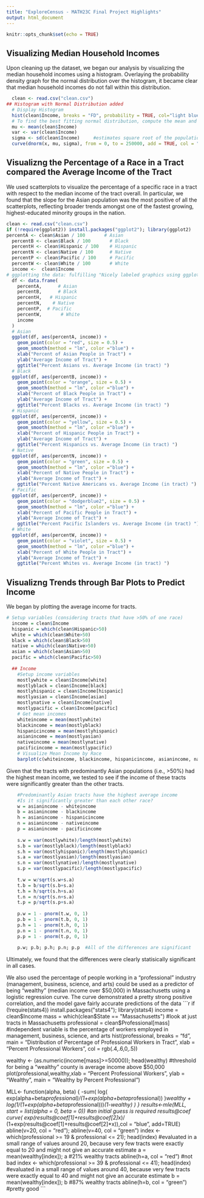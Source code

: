 ```yaml
---
title: "ExploreCensus - MATH23C Final Project Highlights"
output: html_document
---
```


```r
knitr::opts_chunk$set(echo = TRUE)
```

## Visualizing Median Household Incomes

Upon cleaning up the dataset, we began our analysis by visualizing the median household incomes using a histogram. Overlaying the probability density graph for the normal distribution over the histogram, it became clear that median household incomes do not fall within this distribution.

```r

  clean <- read.csv("clean.csv")
## Histogram with Normal Distribution added
  # Display Histogram
  hist(clean$Income, breaks = "FD", probability = TRUE, col="light blue", xlab = "Income (USD)", main = "Histogram of Income Distribution")
  # To find the best fitting normal distribution, compute the mean and variance of the data
  mu <- mean(clean$Income)
  var <- var(clean$Income)
  sigma <- sd(clean$Income)     #estimates square root of the population variance
  curve(dnorm(x, mu, sigma), from = 0, to = 250000, add = TRUE, col = "red")
```

## Visualizng the Percentage of a Race in a Tract compared the Average Income of the Tract
We used scatterplots to visualize the percentage of a specific race in a tract with respect to the median income of the tract overall. In particular, we found that the slope for the Asian population was the most positive of all the scatterplots, reflecting broader trends amongst one of the fastest growing, highest-educated minority groups in the nation.

```r
clean <- read.csv("clean.csv")
if (!require(ggplot2)) install.packages("ggplot2"); library(ggplot2)
percentA <- clean$Asian / 100       # Asian
  percentB <- clean$Black / 100       # Black
  percentH <- clean$Hispanic / 100    # Hispanic
  percentN <- clean$Native / 100      # Native
  percentP <- clean$Pacific / 100     # Pacific
  percentW <- clean$White / 100       # White
  income <-  clean$Income
# ggplotting the data: fulfilling "Nicely labeled graphics using ggplot, with good use of color, line styles, etc., that tell a convincing story"
  df <- data.frame(
    percentA,      # Asian
    percentB,      # Black
    percentH,   # Hispanic
    percentN,    # Native
    percentP,  # Pacific
    percentW,       # White
    income
  )
  # Asian
  ggplot(df, aes(percentA, income)) + 
    geom_point(color = "red", size = 0.5) + 
    geom_smooth(method = "lm", color ="blue") +
    xlab("Percent of Asian People in Tract") +
    ylab("Average Income of Tract") + 
    ggtitle("Percent Asians vs. Average Income (in tract) ")
  # Black
  ggplot(df, aes(percentB, income)) + 
    geom_point(color = "orange", size = 0.5) + 
    geom_smooth(method = "lm", color ="blue") +
    xlab("Percent of Black People in Tract") +
    ylab("Average Income of Tract") +
    ggtitle("Percent Blacks vs. Average Income (in tract) ")
  # Hispanic
  ggplot(df, aes(percentH, income)) + 
    geom_point(color = "yellow", size = 0.5) + 
    geom_smooth(method = "lm", color ="blue") +
    xlab("Percent of Hispanic People in Tract") +
    ylab("Average Income of Tract") + 
    ggtitle("Percent Hispanics vs. Average Income (in tract) ")
  # Native
  ggplot(df, aes(percentN, income)) + 
    geom_point(color = "green", size = 0.5) + 
    geom_smooth(method = "lm", color ="blue") +
    xlab("Percent of Native People in Tract") +
    ylab("Average Income of Tract") +
    ggtitle("Percent Native Americans vs. Average Income (in tract) ")
  # Pacific
  ggplot(df, aes(percentP, income)) + 
    geom_point(color = "dodgerblue2", size = 0.5) + 
    geom_smooth(method = "lm", color ="blue") +
    xlab("Percent of Pacific People in Tract") +
    ylab("Average Income of Tract") +
    ggtitle("Percent Pacific Islanders vs. Average Income (in tract) ")
  # White
  ggplot(df, aes(percentW, income)) + 
    geom_point(color = "violet", size = 0.5) + 
    geom_smooth(method = "lm", color ="blue") +
    xlab("Percent of White People in Tract") +
    ylab("Average Income of Tract") + 
    ggtitle("Percent Whites vs. Average Income (in tract) ")
```

## Visualizng Trends through Bar Plots to Predict Income
We began by plotting the average income for tracts.
```r
# Setup variables (considering tracts that have >50% of one race)
  income = clean$Income
  hispanic = which(clean$Hispanic>50) 
  white = which(clean$White>50)
  black = which(clean$Black>50)
  native = which(clean$Native>50)
  asian = which(clean$Asian>50)
  pacific = which(clean$Pacific>50)
  
  ## Income
    #Setup income variables
    mostlywhite = clean$Income[white]
    mostlyblack = clean$Income[black]
    mostlyhispanic = clean$Income[hispanic]
    mostlyasian = clean$Income[asian]
    mostlynative = clean$Income[native]
    mostlypacific = clean$Income[pacific]
    # Get mean incomes
    whiteincome = mean(mostlywhite)
    blackincome = mean(mostlyblack)
    hispanicincome = mean(mostlyhispanic)
    asianincome = mean(mostlyasian)
    nativeincome = mean(mostlynative)
    pacificincome = mean(mostlypacific)
    # Visualize Mean Income by Race
    barplot(c(whiteincome, blackincome, hispanicincome, asianincome, nativeincome, pacificincome), names.arg = c("white", "black", "hispanic", "asian", "native", "pacific"),main = "Income by Predominant Racial Group in Tract", xlab = "Race", ylab = "Income ($)", col = rgb(0,0.3,0.7,0.4))
```

Given that the tracts with predominantly Asian populations (i.e., >50%) had the highest mean income, we tested to see if the income of these tracts were significantly greater than the other tracts.


```r
    #Predominantly Asian tracts have the highest average income
    #Is it significantly greater than each other race?
    w = asianincome - whiteincome
    b = asianincome - blackincome
    h = asianincome - hispanicincome
    n = asianincome - nativeincome
    p = asianincome - pacificincome
    
    s.w = var(mostlywhite)/length(mostlywhite)
    s.b = var(mostlyblack)/length(mostlyblack)
    s.h = var(mostlyhispanic)/length(mostlyhispanic)
    s.a = var(mostlyasian)/length(mostlyasian)
    s.n = var(mostlynative)/length(mostlynative)
    s.p = var(mostlypacific)/length(mostlypacific)
    
    t.w = w/sqrt(s.w+s.a)
    t.b = b/sqrt(s.b+s.a)
    t.h = h/sqrt(s.h+s.a)
    t.n = n/sqrt(s.n+s.a)
    t.p = p/sqrt(s.p+s.a)
    
    p.w = 1 - pnorm(t.w, 0, 1)
    p.b = 1 - pnorm(t.b, 0, 1)
    p.h = 1 - pnorm(t.h, 0, 1)
    p.n = 1 - pnorm(t.n, 0, 1)
    p.p = 1 - pnorm(t.p, 0, 1)
    
    p.w; p.b; p.h; p.n; p.p  #All of the differences are significant
```

Ultimately, we found that the differences were clearly statisically significant in all cases.

We also used the percentage of people working in a “professional” industry (management, business, science, and arts) could be used as a predictor of being “wealthy” (median income over $50,000) in Massachusetts using a logistic regression curve. The curve demonstrated a pretty strong positive correlation, and the model gave fairly accurate predictions of the data
```r
if (!require(stats4)) install.packages("stats4"); library(stats4)
income = clean$Income
  mass = which(clean$State == "Massachusetts") #look at just tracts in Massachusetts
  professional = clean$Professional[mass] #independent variable is the percentage of workers employed in management, business, science, and arts
  hist(professional, breaks = "fd", main = "Distribution of Percentage of Professional Workers in Tract", xlab = "Percent Professional Workers", col = rgb(.4,.6,0,.5))
  
  
  wealthy <- (as.numeric(income[mass]>=50000)); head(wealthy) #threshold for being a "wealthy" county is average income above $50,000
  plot(professional,wealthy,xlab = "Percent Professional Workers", ylab = "Wealthy", main = "Wealthy by Percent Professional")  
  
  MLL<- function(alpha, beta) {
   -sum( log( exp(alpha+beta*professional)/(1+exp(alpha+beta*professional)) )*wealthy
         + log(1/(1+exp(alpha+beta*professional)))*(1-wealthy) )
  }
  results<-mle(MLL, start = list(alpha = 0, beta = 0)) #an initial guess is required
  results@coef
  curve( exp(results@coef[1]+results@coef[2]*x)/ (1+exp(results@coef[1]+results@coef[2]*x)),col = "blue", add=TRUE)
  abline(v=20, col = "red"); abline(v=40, col = "green")
  index <- which(professional >= 19 & professional <= 21); head(index)   #evaluated in a small range of values around 20, because very few tracts were exactly equal to 20 and might not give an accurate estimate
  a = mean(wealthy[index]); a   #21% wealthy tracts 
  abline(h=a, col = "red")  #not bad
  index <- which(professional >= 39 & professional <= 41); head(index)   #evaluated in a small range of values around 40, because very few tracts were exactly equal to 40 and might not give an accurate estimate
  b = mean(wealthy[index]); b   #87% wealthy tracts
  abline(h=b, col = "green")  #pretty good
```


